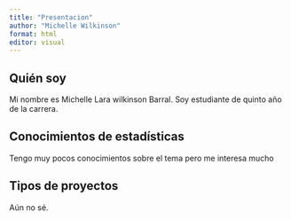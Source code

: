 ```yaml
---
title: "Presentacion"
author: "Michelle Wilkinson"
format: html
editor: visual
---
```


## Quién soy

Mi nombre es Michelle Lara wilkinson Barral. Soy estudiante de quinto año de la carrera.

## Conocimientos de estadísticas

Tengo muy pocos conocimientos sobre el tema pero me interesa mucho

## Tipos de proyectos

Aún no sé.

## 
